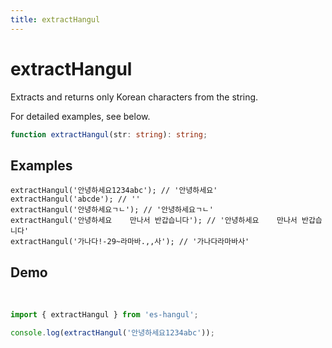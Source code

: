 ```yaml
---
title: extractHangul
---
```



# extractHangul

Extracts and returns only Korean characters from the string.

For detailed examples, see below.

```typescript
function extractHangul(str: string): string;
```

## Examples

```tsx
extractHangul('안녕하세요1234abc'); // '안녕하세요'
extractHangul('abcde'); // ''
extractHangul('안녕하세요ㄱㄴ'); // '안녕하세요ㄱㄴ'
extractHangul('안녕하세요    만나서 반갑습니다'); // '안녕하세요    만나서 반갑습니다'
extractHangul('가나다!-29~라마바.,,사'); // '가나다라마바사'
```

## Demo

<br />

<Sandpack>

```ts index.ts
import { extractHangul } from 'es-hangul';

console.log(extractHangul('안녕하세요1234abc'));
```

</Sandpack>
